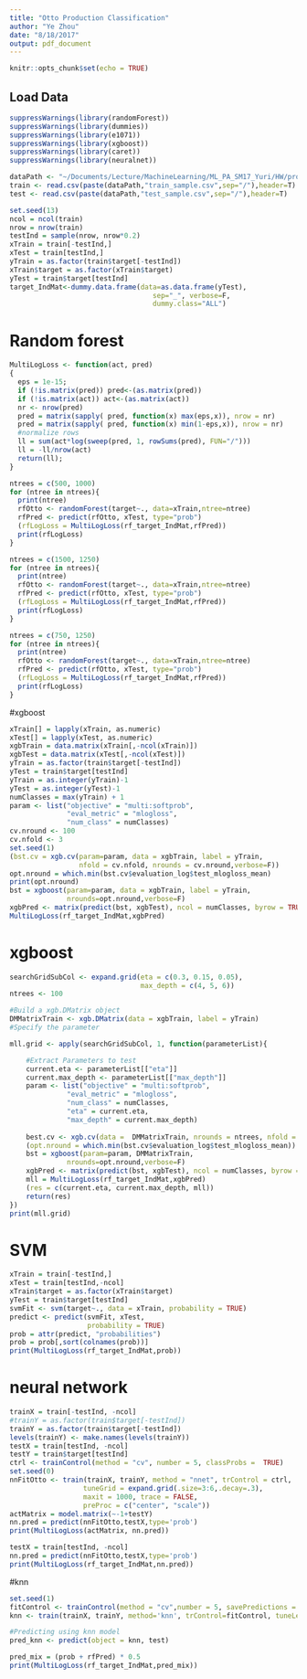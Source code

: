 ```yaml
---
title: "Otto Production Classification"
author: "Ye Zhou"
date: "8/18/2017"
output: pdf_document
---
```


```r
knitr::opts_chunk$set(echo = TRUE)
```

## Load Data
```r
suppressWarnings(library(randomForest))
suppressWarnings(library(dummies))
suppressWarnings(library(e1071))
suppressWarnings(library(xgboost))
suppressWarnings(library(caret))
suppressWarnings(library(neuralnet))
```
```r
dataPath <- "~/Documents/Lecture/MachineLearning/ML_PA_SM17_Yuri/HW/project2"
train <- read.csv(paste(dataPath,"train_sample.csv",sep="/"),header=T)
test <- read.csv(paste(dataPath,"test_sample.csv",sep="/"),header=T)
```

```r
set.seed(13)
ncol = ncol(train)
nrow = nrow(train)
testInd = sample(nrow, nrow*0.2)
xTrain = train[-testInd,]
xTest = train[testInd,]
yTrain = as.factor(train$target[-testInd])
xTrain$target = as.factor(xTrain$target)
yTest = train$target[testInd]
target_IndMat<-dummy.data.frame(data=as.data.frame(yTest), 
                                   sep="_", verbose=F, 
                                   dummy.class="ALL")
```


# Random forest
```r
MultiLogLoss <- function(act, pred)
{
  eps = 1e-15;
  if (!is.matrix(pred)) pred<-(as.matrix(pred))
  if (!is.matrix(act)) act<-(as.matrix(act))
  nr <- nrow(pred)
  pred = matrix(sapply( pred, function(x) max(eps,x)), nrow = nr)      
  pred = matrix(sapply( pred, function(x) min(1-eps,x)), nrow = nr)
  #normalize rows
  ll = sum(act*log(sweep(pred, 1, rowSums(pred), FUN="/")))
  ll = -ll/nrow(act)
  return(ll);
}
```
```r
ntrees = c(500, 1000)
for (ntree in ntrees){
  print(ntree)
  rfOtto <- randomForest(target~., data=xTrain,ntree=ntree)
  rfPred <- predict(rfOtto, xTest, type="prob")
  (rfLogLoss = MultiLogLoss(rf_target_IndMat,rfPred))
  print(rfLogLoss)
}
```
```r
ntrees = c(1500, 1250)
for (ntree in ntrees){
  print(ntree)
  rfOtto <- randomForest(target~., data=xTrain,ntree=ntree)
  rfPred <- predict(rfOtto, xTest, type="prob")
  (rfLogLoss = MultiLogLoss(rf_target_IndMat,rfPred))
  print(rfLogLoss)
}
```
```r
ntrees = c(750, 1250)
for (ntree in ntrees){
  print(ntree)
  rfOtto <- randomForest(target~., data=xTrain,ntree=ntree)
  rfPred <- predict(rfOtto, xTest, type="prob")
  (rfLogLoss = MultiLogLoss(rf_target_IndMat,rfPred))
  print(rfLogLoss)
}
```

#xgboost
```r
xTrain[] = lapply(xTrain, as.numeric)
xTest[] = lapply(xTest, as.numeric)
xgbTrain = data.matrix(xTrain[,-ncol(xTrain)])
xgbTest = data.matrix(xTest[,-ncol(xTest)])
yTrain = as.factor(train$target[-testInd])
yTest = train$target[testInd]
yTrain = as.integer(yTrain)-1
yTest = as.integer(yTest)-1
numClasses = max(yTrain) + 1
param <- list("objective" = "multi:softprob",
              "eval_metric" = "mlogloss",
              "num_class" = numClasses)
cv.nround <- 100
cv.nfold <- 3
set.seed(1)
(bst.cv = xgb.cv(param=param, data = xgbTrain, label = yTrain, 
                 nfold = cv.nfold, nrounds = cv.nround,verbose=F))
opt.nround = which.min(bst.cv$evaluation_log$test_mlogloss_mean)
print(opt.nround)
bst = xgboost(param=param, data = xgbTrain, label = yTrain, 
              nrounds=opt.nround,verbose=F)
xgbPred <- matrix(predict(bst, xgbTest), ncol = numClasses, byrow = TRUE)
MultiLogLoss(rf_target_IndMat,xgbPred)
```

# xgboost
```r
searchGridSubCol <- expand.grid(eta = c(0.3, 0.15, 0.05), 
                                max_depth = c(4, 5, 6))
ntrees <- 100

#Build a xgb.DMatrix object
DMMatrixTrain <- xgb.DMatrix(data = xgbTrain, label = yTrain)
#Specify the parameter

mll.grid <- apply(searchGridSubCol, 1, function(parameterList){

    #Extract Parameters to test
    current.eta <- parameterList[["eta"]]
    current.max_depth <- parameterList[["max_depth"]]
    param <- list("objective" = "multi:softprob",
              "eval_metric" = "mlogloss",
              "num_class" = numClasses,
              "eta" = current.eta, 
              "max_depth" = current.max_depth)
    
    best.cv <- xgb.cv(data =  DMMatrixTrain, nrounds = ntrees, nfold = 5, param = param)
    (opt.nround = which.min(bst.cv$evaluation_log$test_mlogloss_mean))
    bst = xgboost(param=param, DMMatrixTrain, 
              nrounds=opt.nround,verbose=F)
    xgbPred <- matrix(predict(bst, xgbTest), ncol = numClasses, byrow = TRUE)
    mll = MultiLogLoss(rf_target_IndMat,xgbPred)
    (res = c(current.eta, current.max_depth, mll))
    return(res)
})
print(mll.grid)
```

# SVM
```r
xTrain = train[-testInd,]
xTest = train[testInd,-ncol]
xTrain$target = as.factor(xTrain$target)
yTest = train$target[testInd]
svmFit <- svm(target~., data = xTrain, probability = TRUE)
predict <- predict(svmFit, xTest,
                   probability = TRUE)
prob = attr(predict, "probabilities")
prob = prob[,sort(colnames(prob))]
print(MultiLogLoss(rf_target_IndMat,prob))
```

# neural network
```r
trainX = train[-testInd, -ncol]
#trainY = as.factor(train$target[-testInd])
trainY = as.factor(train$target[-testInd])
levels(trainY) <- make.names(levels(trainY))
testX = train[testInd, -ncol]
testY = train$target[testInd]
ctrl <- trainControl(method = "cv", number = 5, classProbs =  TRUE)
set.seed(0)
nnFitOtto <- train(trainX, trainY, method = "nnet", trControl = ctrl,
                  tuneGrid = expand.grid(.size=3:6,.decay=.3),
                  maxit = 1000, trace = FALSE,
                  preProc = c("center", "scale"))
actMatrix = model.matrix(~-1+testY)
nn.pred = predict(nnFitOtto,testX,type='prob')
print(MultiLogLoss(actMatrix, nn.pred))
```
```r
testX = train[testInd, -ncol]
nn.pred = predict(nnFitOtto,testX,type='prob')
print(MultiLogLoss(rf_target_IndMat,nn.pred))
```

#knn
```r
set.seed(1)
fitControl <- trainControl(method = "cv",number = 5, savePredictions = 'final', classProbs = T)
knn <- train(trainX, trainY, method='knn', trControl=fitControl, tuneLength=3)

#Predicting using knn model
pred_knn <- predict(object = knn, test)
```



```r
pred_mix = (prob + rfPred) * 0.5
print(MultiLogLoss(rf_target_IndMat,pred_mix))
```

